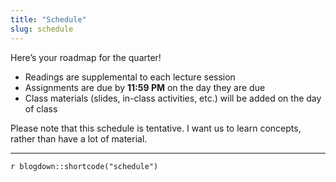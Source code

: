 ```yaml
---
title: "Schedule"
slug: schedule
---
```


Here's your roadmap for the quarter!

- <i class="fas fa-book-reader"></i> Readings are supplemental to each lecture session
- <i class="fas fa-laptop-code"></i> Assignments are due by **11:59 PM** on the day they are due
- <i class="fas fa-chalkboard-teacher"></i> Class materials (slides, in-class activities, etc.) will be added on the day of class

Please note that this schedule is tentative. I want us to learn concepts, rather than have a lot of material.

---

`r blogdown::shortcode("schedule")`
